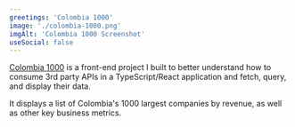 ```yaml
---
greetings: 'Colombia 1000'
image: './colombia-1000.png'
imgAlt: 'Colombia 1000 Screenshot'
useSocial: false
---
```


<a href="https://colombia1000.com" rel="noreferrer" target="_blank">Colombia 1000</a> is a front-end project I built to better understand how to consume 3rd party APIs in a TypeScript/React
application and fetch, query, and display their data.

It displays a list of Colombia's 1000 largest companies by revenue, as well as other key business metrics.
